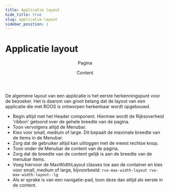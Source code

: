 ```yaml
---
title: Applicatie layout
hide_title: true
slug: applicatie-layout
sidebar_position: 1
---
```



# Applicatie layout

<ComponentExample>
  <div>
    <Header />
    <MenuBar maxWidth="lg" />
    <MaxWidthLayout className="rvo-layout-column rvo-layout-gap--sm rvo-layout-margin-vertical--lg">
      <Breadcrumbs />
      <Heading>Pagina</Heading>
      <p>Content</p>
    </MaxWidthLayout>
  </div>
</ComponentExample>

De algemene layout van een applicatie is het eerste herkenningspunt voor de bezoeker.
Het is daarom van groot belang dat de layout van een applicatie die met ROOS is ontworpen herkenbaar wordt opgebouwd.

- Begin altijd met het Header component. Hiermee wordt de Rijksoverheid 'ribbon' getoond over de gehele breedte van de pagina.
- Toon vervolgens altijd de Menubar.
- Kies voor small, medium of large. Dit bepaalt de maximale breedte van de items in de Menubar.
- Zorg dat de gebruiker altijd kan uitloggen met de meest rechtse knop.
- Toon onder de Menubar de content van de pagina.
- Zorg dat de breedte van de content gelijk is aan de breedte van de menubar items.
- Voeg hiervoor de MaxWidthLayout classes toe aan de container en kies voor small, medium of large, bijvoorbeeld:
  `rvo-max-width-layout rvo-max-width-layout--lg`
- Als er sprake is van een navigatie-pad, toon deze dan altijd als eerste in de content.
